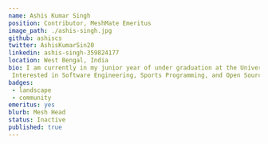 ---
name: Ashis Kumar Singh
position: Contributor, MeshMate Emeritus
image_path: ./ashis-singh.jpg
github: ashiscs
twitter: AshisKumarSin20
linkedin: ashis-singh-359824177
location: West Bengal, India
bio: I am currently in my junior year of under graduation at the University of Engineering and Management, Jaipur majoring in Computer Science.
 Interested in Software Engineering, Sports Programming, and Open Source.
badges:
 - landscape
 - community
emeritus: yes
blurb: Mesh Head
status: Inactive
published: true
---
